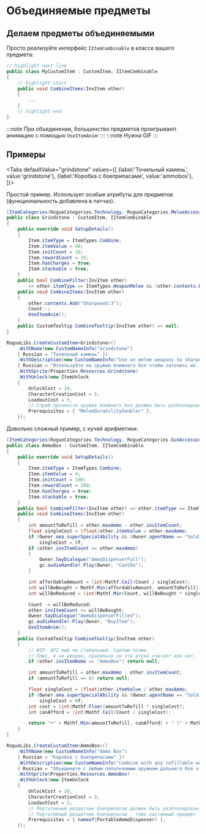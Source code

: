 # Объединяемые предметы


## Делаем предметы объединяемыми

Просто реализуйте интерфейс `IItemCombinable` в классе вашего предмета:

```csharp
// highlight-next-line
public class MyCustomItem : CustomItem, IItemCombinable
{
    // highlight-start
    public void CombineItems(InvItem other)
    {
        ...
    }
    // highlight-end
}
```

:::note
При объединении, большинство предметов проигрывают анимацию с помощью `UseItemAnim`:
:::
:::note
Нужна GIF
:::

## Примеры

<Tabs
    defaultValue="grindstone"
    values={[
        {label:'Точильный камень', value:'grindstone'},
        {label:'Коробка с боеприпасами', value:'ammobox'},
    ]}>
<TabItem value="grindstone">

Простой пример. Использует особые атрибуты для предметов (функциональность добавлена в патчах).

```csharp title="Grindstone.cs"
[ItemCategories(RogueCategories.Technology, RogueCategories.MeleeAccessory, RogueCategories.Melee)]
public class Grindstone : CustomItem, IItemCombinable
{
    public override void SetupDetails()
    {
        Item.itemType = ItemTypes.Combine;
		Item.itemValue = 40;
		Item.initCount = 10;
		Item.rewardCount = 10;
		Item.hasCharges = true;
		Item.stackable = true;
    }
    public bool CombineFilter(InvItem other)
        => other.itemType == ItemTypes.WeaponMelee && !other.contents.Exists(c => c.StartsWith("Sharpened:"));
    public void CombineItems(InvItem other)
    {
        other.contents.Add("Sharpened:3");
        Count--;
		UseItemAnim();
    }
    public CustomTooltip CombineTooltip(InvItem other) => null;
}
```

```csharp
RogueLibs.CreateCustomItem<Grindstone>()
    .WithName(new CustomNameInfo("Grindstone")
    { Russian = "Точильный камень" })
    .WithDescription(new CustomNameInfo("Use on melee weapons to sharpen them. Sharpened weapons will ignore all damage-reducing effects.")
    { Russian = "Используйте на оружии ближнего боя чтобы заточить их. Заточенное оружие игнорирует все защищающие эффекты." })
    .WithSprite(Properties.Resources.Grindstone)
    .WithUnlock(new ItemUnlock
    {
        UnlockCost = 10,
        CharacterCreationCost = 5,
        LoadoutCost = 5,
        // Спрей прочности оружия ближнего боя должен быть разблокирован, чтобы разблокировать Точильный камень
        Prerequisites = { "MeleeDurabilityDoubler" },
    });
```

</TabItem>
<TabItem value="ammobox">

Довольно сложный пример, с кучей арифметики.

```csharp title="AmmoBox.cs"
[ItemCategories(RogueCategories.Technology, RogueCategories.GunAccessory, RogueCategories.Guns)]
public class AmmoBox : CustomItem, IItemCombinable
{
    public override void SetupDetails()
    {
        Item.itemType = ItemTypes.Combine;
		Item.itemValue = 4;
		Item.initCount = 100;
		Item.rewardCount = 200;
		Item.hasCharges = true;
		Item.stackable = true;
    }
    public bool CombineFilter(InvItem other) => other.itemType == ItemTypes.WeaponProjectile && !other.noRefills;
    public void CombineItems(InvItem other)
    {
        int amountToRefill = other.maxAmmo - other.invItemCount;
		float singleCost = (float)other.itemValue / other.maxAmmo;
		if (Owner.oma.superSpecialAbility && (Owner.agentName == "Soldier" || Owner.agentName == "Doctor"))
			singleCost = 0f;
		if (other.invItemCount >= other.maxAmmo)
		{
			Owner.SayDialogue("AmmoDispenserFull");
			gc.audioHandler.Play(Owner, "CantDo");
		}

		int affordableAmount = (int)Mathf.Ceil(Count / singleCost);
		int willBeBought = Mathf.Min(affordableAmount, amountToRefill);
		int willBeReduced = (int)Mathf.Min(Count, willBeBought * singleCost);

        Count -= willBeReduced;
		other.invItemCount += willBeBought;
		Owner.SayDialogue("AmmoDispenserFilled");
		gc.audioHandler.Play(Owner, "BuyItem");
		UseItemAnim();
    }
    public CustomTooltip CombineTooltip(InvItem other)
    {
        // WIP: API ещё не стабильный. Сделаю позже.
        // Плюс, я не уверен, правильно ли эта штука считает или нет.
        if (other.invItemName == "AmmoBox") return null;

		int amountToRefill = other.maxAmmo - other.invItemCount;
		if (amountToRefill == 0) return null;

		float singleCost = (float)other.itemValue / other.maxAmmo;
		if (Owner.oma.superSpecialAbility && (Owner.agentName == "Soldier" || Owner.agentName == "Doctor"))
			singleCost = 0f;
		int cost = (int)Mathf.Floor(amountToRefill * singleCost);
		int canAfford = (int)Mathf.Ceil(Count / singleCost);

		return "+" + Mathf.Min(amountToRefill, canAfford) + " (" + Mathf.Min(cost, Count) + ")";
    }
}
```

```csharp
RogueLibs.CreateCustomItem<AmmoBox>()
    .WithName(new CustomNameInfo("Ammo Box")
    { Russian = "Коробка с боеприпасами" })
    .WithDescription(new CustomNameInfo("Combine with any refillable weapon to refill it. Limited ammo.")
    { Russian = "Объедините с любым пополняемым оружием дальнего боя чтобы пополнить его боезапас. Ограниченный боезапас." })
    .WithSprite(Properties.Resources.AmmoBox)
    .WithUnlock(new ItemUnlock
    {
        UnlockCost = 10,
        CharacterCreationCost = 3,
        LoadoutCost = 3,
        // Портативный раздатчик боеприпасов должен быть разблокирован, чтобы разблокировать Коробку с боеприпасами
        // Портативный раздатчик боеприпасов - тоже кастомный предмет
        Prerequisites = { nameof(PortableAmmoDispenser) },
    });
```

</TabItem>
</Tabs>